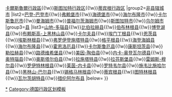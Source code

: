 <noinclude>{{noteTA
|G1=德国地名
|G2=Landkreis
}}</noinclude>
{{Navbox
|name=巴登-符腾堡州行政区划
|title=[[德国]][[巴登-符腾堡州]]行政区划
|image=[[File:Coat of arms of Baden-Württemberg (lesser).svg|60px|巴登-符腾堡州徽]]
|above=
|group1=[[行政区 (德国)|行政区]]
|list1=[[弗赖堡行政区]]{{!w}}[[卡爾斯魯爾行政區]]{{!w}}[[斯图加特行政区]]{{!w}}[[蒂宾根行政区]]
|group2=[[非县辖城市]]
|list2=[[巴登-巴登|巴登-巴登市]]{{!w}}[[弗赖堡|弗赖堡市]]{{!w}}[[海德堡|海德堡市]]{{!w}}[[海尔布隆|海尔布隆市]]{{!w}}[[卡尔斯鲁厄|卡尔斯鲁厄市]]{{!w}}[[曼海姆|曼海姆市]]{{!w}}[[普福尔茨海姆|普福尔茨海姆市]]{{!w}}[[斯图加特|斯图加特市]]{{!w}}[[乌尔姆|乌尔姆市]]
|group3=[[县 (德国)|县]]
|list3=[[山地-多瑙县]]{{!w}}[[比伯拉赫县]]{{!w}}[[伯布林根县]]{{!w}}[[博登湖县]]{{!w}}[[布赖斯高-上黑林山县]]{{!w}}[[卡尔夫县]]{{!w}}[[埃门丁根县]]{{!w}}[[恩茨县]]{{!w}}[[埃斯林根县]]{{!w}}[[弗罗伊登施塔特县]]{{!w}}[[格平根县]]{{!w}}[[海登海姆县]]{{!w}}[[海尔布隆县]]{{!w}}[[霍恩洛厄县]]{{!w}}[[卡尔斯鲁厄县]]{{!w}}[[康斯坦茨县]]{{!w}}[[勒拉赫县]]{{!w}}[[路德维希堡县]]{{!w}}[[美因-陶伯县]]{{!w}}[[内卡-奥登瓦尔德县]]{{!w}}[[奥特瑙县]]{{!w}}[[奥斯塔尔伯县]]{{!w}}[[拉施塔特县]]{{!w}}[[拉芬斯堡县]]{{!w}}[[雷姆斯-穆尔县]]{{!w}}[[罗伊特林根县]]{{!w}}[[莱茵-内卡县]]{{!w}}[[罗特韦尔县]]{{!w}}[[施韦比施哈尔县]]{{!w}}[[黑林山-巴尔县]]{{!w}}[[锡格马林根县]]{{!w}}[[蒂宾根县]]{{!w}}[[图特林根县]]{{!w}}[[瓦尔茨胡特县]]{{!w}}[[措伦阿尔布县]]
|below=
}}<noinclude>
[[Category:巴登-符腾堡州行政区划|*]]
[[Category:德国行政区划模板]]
</noinclude>